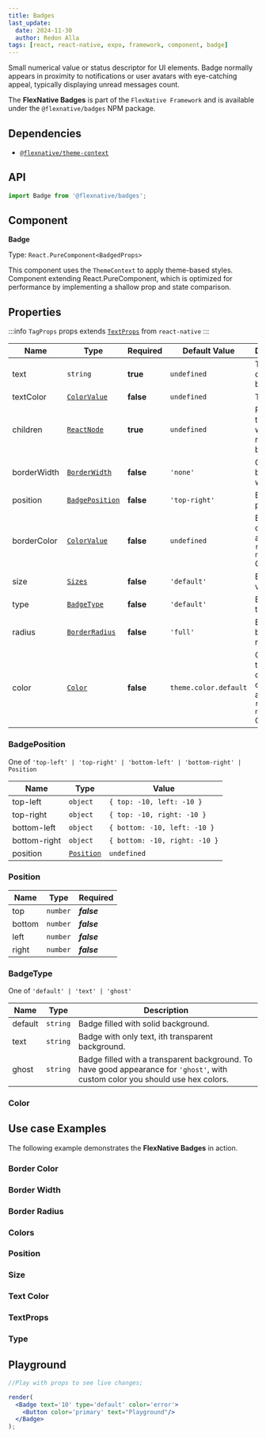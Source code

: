 ```yaml
---
title: Badges
last_update:
  date: 2024-11-30
  author: Redon Alla
tags: [react, react-native, expo, framework, component, badge]
---
```




Small numerical value or status descriptor for UI elements.
Badge normally appears in proximity to notifications or user avatars with eye-catching appeal,
typically displaying unread messages count.

The **FlexNative Badges** is part of the `FlexNative Framework` and is available under the `@flexnative/badges` NPM package.

## Dependencies
- [`@flexnative/theme-context`](../../theme/index.mdx)

<Installation title="FlexNative Badges" name='@flexnative/badges' />

## API

```jsx
import Badge from '@flexnative/badges';
```

## Component

**Badge**

Type: `React.PureComponent<BadgedProps>`

This component uses the `ThemeContext` to apply theme-based styles.
Component extending React.PureComponent, which is optimized for performance by implementing a shallow prop and state comparison.

## Properties

:::info
`TagProps` props extends [`TextProps`](https://reactnative.dev/docs/text#props) from `react-native`
:::

|  Name   | Type | Required | Default Value | Description |
| -- | -- | -- | -- | -- |
| text | `string` | **true** | `undefined` | Text to display on badged. |
| textColor | [`ColorValue`](https://reactnative.dev/docs/colors) | **false** | `undefined` | Text Color. |
| children  | [`ReactNode`](https://reactnative.dev/docs/react-node) | **true** | `undefined` | ReactNode to render where to render the badge. |
| borderWidth  | [`BorderWidth`](../../theme/default-theme.mdx#borderwidth) | **false** | `'none'` | Optional borders width. |
| position  | [`BadgePosition`](#badgeposition) | **false** | `'top-right'` | Badge position. |
| borderColor | [`ColorValue`](https://reactnative.dev/docs/colors) | **false** | `undefined` | Borders color according `react-native` ColorValue. |
| size | [`Sizes`](../../theme/default-theme.mdx#sizes) | **false** | `'default'` | Badge Size variable. |
| type | [`BadgeType`](#badgetype) | **false** | `'default'` | Badge type. |
| radius | [`BorderRadius`](../../theme/default-theme.mdx#borderradius) | **false** | `'full'` | Badge border radius. |
| color | [`Color`](../../theme/default-theme.mdx#color) | **false** | `theme.color.default` | Color by theme or a custom color according `react-native` ColorValue. |

### BadgePosition
One of `'top-left' | 'top-right' | 'bottom-left' | 'bottom-right' | Position`

|  Name   | Type | Value |
| ------- | ---- | ----- |
| top-left | `object` | `{ top: -10, left: -10 }` |
| top-right | `object` | `{ top: -10, right: -10 }` |
| bottom-left | `object` | `{ bottom: -10, left: -10 }` |
| bottom-right | `object` | `{ bottom: -10, right: -10 }` |
| position | [`Position`](#position) | `undefined` |

### Position

|  Name   | Type | Required |
| ------- | ---- | -------- |
| top | `number` | ***false*** |
| bottom | `number` | ***false*** |
| left | `number` | ***false*** |
| right | `number` | ***false*** |


### BadgeType
One of `'default' | 'text' | 'ghost'`

|  Name   | Type | Description |
| ------- | ---- | ----- |
| default | `string` | Badge filled with solid background. |
| text | `string` | Badge with only text, ith transparent background. |
| ghost | `string` | Badge filled with a transparent background. <Admonition type="warning">To have good appearance for <code>'ghost'</code>, with custom color you should use hex colors.</Admonition> |


### Color

<ColorProps />

## Use case Examples

The following example demonstrates the **FlexNative Badges** in action.

### Border Color

<ExampleWrapper codeExample={BorderColorMdx}>
  <BorderColor />
</ExampleWrapper>

### Border Width

<ExampleWrapper codeExample={BorderWidthMdx}>
  <BorderWidth />
</ExampleWrapper>

### Border Radius

<ExampleWrapper codeExample={BorderRadiusMdx}>
  <BorderRadius />
</ExampleWrapper>

### Colors

<ExampleWrapper codeExample={ColorsMdx}>
  <Colors />
</ExampleWrapper>

### Position

<ExampleWrapper codeExample={PositionMdx}>
  <Position />
</ExampleWrapper>

### Size

<ExampleWrapper codeExample={SizeMdx}>
  <Size />
</ExampleWrapper>

### Text Color

<ExampleWrapper codeExample={TextColorMdx}>
  <TextColor />
</ExampleWrapper>

### TextProps

<ExampleWrapper codeExample={TextPropsMdx}>
  <TextProps />
</ExampleWrapper>

### Type

<ExampleWrapper codeExample={TypeMdx}>
  <Type />
</ExampleWrapper>

## Playground

```jsx live noInline
//Play with props to see live changes;

render(
  <Badge text='10' type='default' color='error'>
    <Button color='primary' text="Playground"/>
  </Badge>
);
```